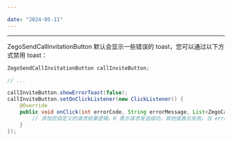 ```yaml
---

date: "2024-05-11"
---
```


<Title>如何禁用 callInviteButton 的 toast 显示？</Title>



---

ZegoSendCallInvitationButton 默认会显示一些错误的 toast，您可以通过以下方式禁用 toast：

```java
ZegoSendCallInvitationButton callInviteButton;

// ...

callInviteButton.showErrorToast(false);
callInviteButton.setOnClickListener(new ClickListener() {
    @Override
    public void onClick(int errorCode, String errorMessage, List<ZegoCallUser> errorInvitees) {
        // 添加您自定义的请求结果逻辑。0 表示请求发送成功，其他值表示失败。当 errorCode 为 0 时，可能仍然存在一些错误的被邀请者，请检查是否所有被邀请者都接收成功。
    }
});
```
